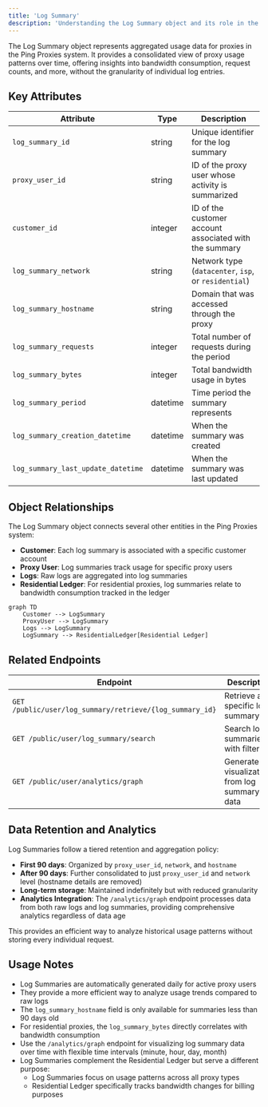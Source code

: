 ```yaml
---
title: 'Log Summary'
description: 'Understanding the Log Summary object and its role in the Ping Proxies API'
---
```


The Log Summary object represents aggregated usage data for proxies in the Ping Proxies system. It provides a consolidated view of proxy usage patterns over time, offering insights into bandwidth consumption, request counts, and more, without the granularity of individual log entries.

## Key Attributes

| Attribute | Type | Description |
|-----------|------|-------------|
| `log_summary_id` | string | Unique identifier for the log summary |
| `proxy_user_id` | string | ID of the proxy user whose activity is summarized |
| `customer_id` | integer | ID of the customer account associated with the summary |
| `log_summary_network` | string | Network type (`datacenter`, `isp`, or `residential`) |
| `log_summary_hostname` | string | Domain that was accessed through the proxy |
| `log_summary_requests` | integer | Total number of requests during the period |
| `log_summary_bytes` | integer | Total bandwidth usage in bytes |
| `log_summary_period` | datetime | Time period the summary represents |
| `log_summary_creation_datetime` | datetime | When the summary was created |
| `log_summary_last_update_datetime` | datetime | When the summary was last updated |

## Object Relationships

The Log Summary object connects several other entities in the Ping Proxies system:

- **Customer**: Each log summary is associated with a specific customer account
- **Proxy User**: Log summaries track usage for specific proxy users
- **Logs**: Raw logs are aggregated into log summaries
- **Residential Ledger**: For residential proxies, log summaries relate to bandwidth consumption tracked in the ledger

```mermaid
graph TD
    Customer --> LogSummary
    ProxyUser --> LogSummary
    Logs --> LogSummary
    LogSummary --> ResidentialLedger[Residential Ledger]
```

## Related Endpoints

| Endpoint | Description |
|----------|-------------|
| `GET /public/user/log_summary/retrieve/{log_summary_id}` | Retrieve a specific log summary |
| `GET /public/user/log_summary/search` | Search log summaries with filters |
| `GET /public/user/analytics/graph` | Generate visualizations from log summary data |

## Data Retention and Analytics

Log Summaries follow a tiered retention and aggregation policy:

- **First 90 days**: Organized by `proxy_user_id`, `network`, and `hostname`
- **After 90 days**: Further consolidated to just `proxy_user_id` and `network` level (hostname details are removed)
- **Long-term storage**: Maintained indefinitely but with reduced granularity
- **Analytics Integration**: The `/analytics/graph` endpoint processes data from both raw logs and log summaries, providing comprehensive analytics regardless of data age

This provides an efficient way to analyze historical usage patterns without storing every individual request.

## Usage Notes

- Log Summaries are automatically generated daily for active proxy users
- They provide a more efficient way to analyze usage trends compared to raw logs
- The `log_summary_hostname` field is only available for summaries less than 90 days old
- For residential proxies, the `log_summary_bytes` directly correlates with bandwidth consumption
- Use the `/analytics/graph` endpoint for visualizing log summary data over time with flexible time intervals (minute, hour, day, month)
- Log Summaries complement the Residential Ledger but serve a different purpose:
  - Log Summaries focus on usage patterns across all proxy types
  - Residential Ledger specifically tracks bandwidth changes for billing purposes